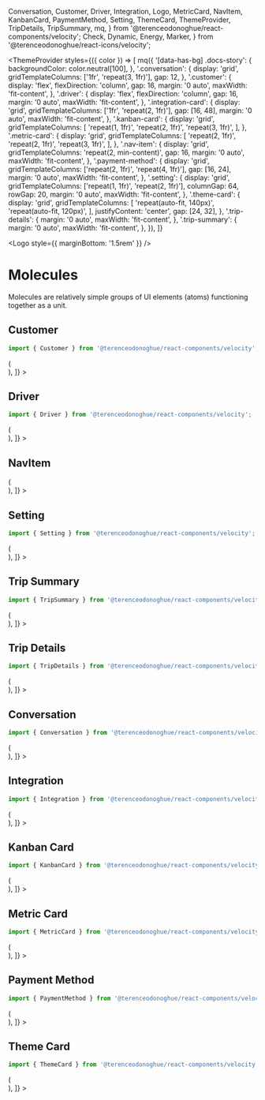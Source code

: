 
  Conversation,
  Customer,
  Driver,
  Integration,
  Logo,
  MetricCard,
  NavItem,
  KanbanCard,
  PaymentMethod,
  Setting,
  ThemeCard,
  ThemeProvider,
  TripDetails,
  TripSummary,
  mq,
} from '@terenceodonoghue/react-components/velocity';
  Check,
  Dynamic,
  Energy,
  Marker,
} from '@terenceodonoghue/react-icons/velocity';

<Meta title="Components/Velocity/Molecules" />

<ThemeProvider
  styles={({ color }) => [
    mq({
      '[data-has-bg] .docs-story': {
        backgroundColor: color.neutral[100],
      },
      '.conversation': {
        display: 'grid',
        gridTemplateColumns: ['1fr', 'repeat(3, 1fr)'],
        gap: 12,
      },
      '.customer': {
        display: 'flex',
        flexDirection: 'column',
        gap: 16,
        margin: '0 auto',
        maxWidth: 'fit-content',
      },
      '.driver': {
        display: 'flex',
        flexDirection: 'column',
        gap: 16,
        margin: '0 auto',
        maxWidth: 'fit-content',
      },
      '.integration-card': {
        display: 'grid',
        gridTemplateColumns: ['1fr', 'repeat(2, 1fr)'],
        gap: [16, 48],
        margin: '0 auto',
        maxWidth: 'fit-content',
      },
      '.kanban-card': {
        display: 'grid',
        gridTemplateColumns: [
          'repeat(1, 1fr)',
          'repeat(2, 1fr)',
          'repeat(3, 1fr)',
        ],
      },
      '.metric-card': {
        display: 'grid',
        gridTemplateColumns: [
          'repeat(2, 1fr)',
          'repeat(2, 1fr)',
          'repeat(3, 1fr)',
        ],
      },
      '.nav-item': {
        display: 'grid',
        gridTemplateColumns: 'repeat(2, min-content)',
        gap: 16,
        margin: '0 auto',
        maxWidth: 'fit-content',
      },
      '.payment-method': {
        display: 'grid',
        gridTemplateColumns: ['repeat(2, 1fr)', 'repeat(4, 1fr)'],
        gap: [16, 24],
        margin: '0 auto',
        maxWidth: 'fit-content',
      },
      '.setting': {
        display: 'grid',
        gridTemplateColumns: ['repeat(1, 1fr)', 'repeat(2, 1fr)'],
        columnGap: 64,
        rowGap: 20,
        margin: '0 auto',
        maxWidth: 'fit-content',
      },
      '.theme-card': {
        display: 'grid',
        gridTemplateColumns: [
          'repeat(auto-fit, 140px)',
          'repeat(auto-fit, 120px)',
        ],
        justifyContent: 'center',
        gap: [24, 32],
      },
      '.trip-details': {
        margin: '0 auto',
        maxWidth: 'fit-content',
      },
      '.trip-summary': {
        margin: '0 auto',
        maxWidth: 'fit-content',
      },
    }),
  ]}
>

<Logo style={{ marginBottom: '1.5rem' }} />

# Molecules

Molecules are relatively simple groups of UI elements (atoms) functioning together as a unit.

## Customer

```javascript
import { Customer } from '@terenceodonoghue/react-components/velocity';
```

<Canvas>
  <Story
    name="Customer"
    decorators={[
      (Story) => (
        <div className="customer">
          <Story />
        </div>
      ),
    ]}
  >
    <Customer
      avatar={faker.image.avatar()}
      name={faker.name.fullName()}
      interactions={1}
    />
    <Customer
      avatar={faker.image.avatar()}
      name={faker.name.fullName()}
      interactions={2}
    />
  </Story>
</Canvas>

## Driver

```javascript
import { Driver } from '@terenceodonoghue/react-components/velocity';
```

<Canvas>
  <Story
    name="Driver"
    decorators={[
      (Story) => (
        <div className="driver">
          <Story />
        </div>
      ),
    ]}
  >
    <Driver
      avatar={faker.image.avatar()}
      rank={1}
      name="Bebop"
      vehicle={faker.vehicle.vehicle()}
      totalEarnings="$6432"
      totalDistance="1,232 miles"
    />
    <Driver
      avatar={faker.image.avatar()}
      name="Gran Tesoro"
      vehicle={faker.vehicle.vehicle()}
      totalEarnings="$5,342"
      totalDistance="945 miles"
    />
  </Story>
</Canvas>

## NavItem

<Canvas>
  <Story
    name="NavItem"
    decorators={[
      (Story) => (
        <div className="nav-item">
          <Story />
        </div>
      ),
    ]}
  >
    <NavItem icon={Dashboard} label="Overview" compact selected />
    <NavItem icon={Dashboard} label="Overview" selected />
    <NavItem icon={Dashboard} label="Overview" compact />
    <NavItem icon={Dashboard} label="Overview" />
  </Story>
</Canvas>

## Setting

```javascript
import { Setting } from '@terenceodonoghue/react-components/velocity';
```

<Canvas>
  <Story
    name="Setting"
    decorators={[
      (Story) => (
        <div className="setting">
          <Story />
        </div>
      ),
    ]}
  >
    <Setting
      label="Email Notification"
      description="Commits data and history"
    />
    <Setting
      label="Push Notification"
      description="Commits data and history"
      defaultChecked
    />
  </Story>
</Canvas>

## Trip Summary

```javascript
import { TripSummary } from '@terenceodonoghue/react-components/velocity';
```

<Canvas>
  <Story
    name="TripSummary"
    decorators={[
      (Story) => (
        <div className="trip-summary">
          <Story />
        </div>
      ),
    ]}
  >
    <TripSummary
      origin={faker.address.city()}
      originAddress={faker.address.streetAddress()}
      destination={faker.address.city()}
      destinationAddress={faker.address.streetAddress()}
    />
  </Story>
</Canvas>

## Trip Details

```javascript
import { TripDetails } from '@terenceodonoghue/react-components/velocity';
```

<Canvas>
  <Story
    name="TripDetails"
    decorators={[
      (Story) => (
        <div className="trip-details">
          <Story />
        </div>
      ),
    ]}
  >
    <TripDetails
      distance="12.3km"
      time="42 min"
      price="$34.20"
      energy="12.4 kWh"
    />
  </Story>
</Canvas>

## Conversation

```javascript
import { Conversation } from '@terenceodonoghue/react-components/velocity';
```

<Canvas>
  <Story
    name="Conversation"
    decorators={[
      (Story) => (
        <div className="conversation">
          <Story />
        </div>
      ),
    ]}
  >
    <Conversation
      active
      avatar={faker.image.avatar()}
      name={faker.name.fullName()}
      time="2m"
      message={faker.lorem.sentence()}
    />
    <Conversation
      avatar={faker.image.avatar()}
      defaultChecked
      name={faker.name.fullName()}
      time="51m"
      message={faker.lorem.sentence()}
    />
    <Conversation
      active={false}
      avatar={faker.image.avatar()}
      name={faker.name.fullName()}
      time="40m"
      message={faker.lorem.sentence()}
    />
  </Story>
</Canvas>

## Integration

```javascript
import { Integration } from '@terenceodonoghue/react-components/velocity';
```

<Canvas>
  <Story
    name="Integration"
    decorators={[
      (Story) => (
        <div className="integration-card">
          <Story />
        </div>
      ),
    ]}
  >
    <Integration
      defaultChecked
      label="InVision"
      description="Boards and prototypes"
      icon={InVision}
    />
    <Integration
      label="GitHub"
      description="Commits data and history"
      icon={GitHub}
    />
  </Story>
</Canvas>

## Kanban Card

```javascript
import { KanbanCard } from '@terenceodonoghue/react-components/velocity';
```

<Canvas data-has-bg>
  <Story
    name="KanbanCard"
    decorators={[
      (Story) => (
        <div className="kanban-card">
          <Story />
        </div>
      ),
    ]}
  >
    <KanbanCard
      color="#2E5BFF"
      name="Spire"
      description="Tire replacement"
      cost="$233"
      date="June 12"
    />
    <KanbanCard
      color="#8C54FF"
      name="Expedition"
      description="Tire replacement"
      cost="$766"
      date="June 3"
    />
    <KanbanCard
      color="#00C1D4"
      name="Scorpion"
      description="Monthly service"
      cost="$430"
      date="June 4"
    />
    <KanbanCard
      color="#F7C137"
      name="Empire"
      description="Engine check-up"
      cost="$542"
      date="June 24"
    />
  </Story>
</Canvas>

## Metric Card

```javascript
import { MetricCard } from '@terenceodonoghue/react-components/velocity';
```

<Canvas data-has-bg>
  <Story
    name="MetricCard"
    decorators={[
      (Story) => (
        <div className="metric-card">
          <Story />
        </div>
      ),
    ]}
  >
    <MetricCard
      icon={Check}
      color="#33AC2E"
      label="Vehicles on track"
      value="1,428"
    />
    <MetricCard
      icon={Marker}
      color="#00C1D4"
      label="Distance driven"
      value="158.3 mi"
    />
    <MetricCard
      icon={Energy}
      color="#8C54FF"
      iconColor="#8C54FF"
      label="Energy consumed"
      value="87.4 kWh"
    />
    <MetricCard
      icon={Dynamic}
      color="#F7C137"
      label="Total drive time"
      value="24.2 h"
    />
  </Story>
</Canvas>

## Payment Method

```javascript
import { PaymentMethod } from '@terenceodonoghue/react-components/velocity';
```

<Canvas>
  <Story
    name="PaymentMethod"
    decorators={[
      (Story) => (
        <div className="payment-method">
          <Story />
        </div>
      ),
    ]}
  >
    <PaymentMethod type="applepay" />
    <PaymentMethod type="applepay" selected />
    <PaymentMethod type="mastercard" />
    <PaymentMethod type="mastercard" selected />
    <PaymentMethod type="paypal" />
    <PaymentMethod type="paypal" selected />
    <PaymentMethod type="visa" />
    <PaymentMethod type="visa" selected />
  </Story>
</Canvas>

## Theme Card

```javascript
import { ThemeCard } from '@terenceodonoghue/react-components/velocity';
```

<Canvas>
  <Story
    name="ThemeCard"
    decorators={[
      (Story) => (
        <div className="theme-card">
          <Story />
        </div>
      ),
    ]}
  >
    <ThemeCard
      label="Shelob"
      colors={['#2e5bff', '#e0e7ff', '#8097b1']}
      defaultChecked
    />
    <ThemeCard label="Denethor" colors={['#8c54ff', '#00c1d4', '#fad050']} />
  </Story>
</Canvas>

</ThemeProvider>
